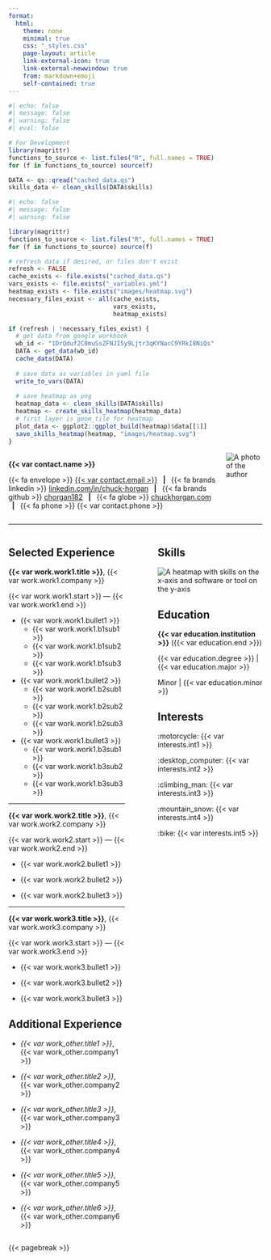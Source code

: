 ```yaml
---
format:
  html:
    theme: none
    minimal: true
    css: "_styles.css"
    page-layout: article
    link-external-icon: true
    link-external-newwindow: true
    from: markdown+emoji
    self-contained: true
---
```


```r
#| echo: false
#| message: false
#| warning: false
#| eval: false

# For Development
library(magrittr)
functions_to_source <- list.files("R", full.names = TRUE)
for (f in functions_to_source) source(f)

DATA <- qs::qread("cached_data.qs")
skills_data <- clean_skills(DATA$skills)
```


```r
#| echo: false
#| message: false
#| warning: false

library(magrittr)
functions_to_source <- list.files("R", full.names = TRUE)
for (f in functions_to_source) source(f)

# refresh data if desired, or files don't exist
refresh <- FALSE
cache_exists <- file.exists("cached_data.qs")
vars_exists <- file.exists("_variables.yml")
heatmap_exists <- file.exists("images/heatmap.svg")
necessary_files_exist <- all(cache_exists,
                             vars_exists,
                             heatmap_exists)

if (refresh | !necessary_files_exist) {
  # get data from google workbook
  wb_id <- "1DrQduf2C0muSsZFNJI5y9Ljtr3qKYNacC9YRkI8NiQs"
  DATA <- get_data(wb_id)
  cache_data(DATA)
  
  # save data as variables in yaml file
  write_to_vars(DATA)
  
  # save heatmap as png
  heatmap_data <- clean_skills(DATA$skills)
  heatmap <- create_skills_heatmap(heatmap_data)
  # first layer is geom_tile for heatmap
  plot_data <- ggplot2::ggplot_build(heatmap)$data[[1]]
  save_skills_heatmap(heatmap, "images/heatmap.svg")
}
```

::: columns

::: {.column width="85%"}

::: {#name}

**{{< var contact.name >}}**

<!-- end name div -->
:::

::: {#contact}

{{< fa envelope >}} [{{< var contact.email >}}](mailto: {{< var contact.email >}}) &ensp;**|**&ensp; {{< fa brands linkedin >}} [linkedin.com/in/chuck-horgan]({{< var contact.linkedin >}}) &ensp;**|**&ensp; {{< fa brands github >}} [chorgan182]({{< var contact.github >}}){target=_blank"} &ensp;**|**&ensp; {{< fa globe >}} [chuckhorgan.com]({{< var contact.website >}}){target=_blank"} &ensp;**|**&ensp; {{< fa phone >}} {{< var contact.phone >}}

<!-- end contact div -->
:::

<!-- end name/contact column div -->
:::

::: {#headshot .column width="15%"}

```{=html}
<div class="image-cropper">
  <img
   src="images/headshot.jpg"
   alt="A photo of the author"
   class="headshot-pic" />
</div>
```
<!-- end pic column div -->
:::

<!-- end header columns div -->
:::

------------------------------------------------------------------------

::: columns

::: {.column width="50%"}

## Selected Experience

**{{< var work.work1.title >}}**, {{< var work.work1.company >}}

{{< var work.work1.start >}} — {{< var work.work1.end >}}

- {{< var work.work1.bullet1 >}}
  - {{< var work.work1.b1sub1 >}}
  - {{< var work.work1.b1sub2 >}}
  - {{< var work.work1.b1sub3 >}}

- {{< var work.work1.bullet2 >}}
  - {{< var work.work1.b2sub1 >}}
  - {{< var work.work1.b2sub2 >}}
  - {{< var work.work1.b2sub3 >}}

- {{< var work.work1.bullet3 >}}
  - {{< var work.work1.b3sub1 >}}
  - {{< var work.work1.b3sub2 >}}
  - {{< var work.work1.b3sub3 >}}

------------------------------------------------------------------------

**{{< var work.work2.title >}}**, {{< var work.work2.company >}}

{{< var work.work2.start >}} — {{< var work.work2.end >}}

- {{< var work.work2.bullet1 >}}

- {{< var work.work2.bullet2 >}}

- {{< var work.work2.bullet3 >}}

------------------------------------------------------------------------

**{{< var work.work3.title >}}**, {{< var work.work3.company >}}

{{< var work.work3.start >}} — {{< var work.work3.end >}}

- {{< var work.work3.bullet1 >}}

- {{< var work.work3.bullet2 >}}

- {{< var work.work3.bullet3 >}}

## Additional Experience

- _{{< var work_other.title1 >}}_, {{< var work_other.company1 >}}

- _{{< var work_other.title2 >}}_, {{< var work_other.company2 >}}

- _{{< var work_other.title3 >}}_, {{< var work_other.company3 >}}

- _{{< var work_other.title4 >}}_, {{< var work_other.company4 >}}

- _{{< var work_other.title5 >}}_, {{< var work_other.company5 >}}

- _{{< var work_other.title6 >}}_, {{< var work_other.company6 >}}
:::

::: {.column width="5%"}

:::

::: {#col-skills .column width="45%"}

## Skills

```{=html}
<img
 id="image-heatmap"
 src="images/heatmap.svg"
 alt="A heatmap with skills on the x-axis and software or tool on the y-axis"
/>
```

::: {#education-block}

## Education

**{{< var education.institution >}}** ({{< var education.end >}})

{{< var education.degree >}} | {{< var education.major >}}

Minor | {{< var education.minor >}}

:::

## Interests

:motorcycle: {{< var interests.int1 >}}

:desktop_computer: {{< var interests.int2 >}}

:climbing_man: {{< var interests.int3 >}}

:mountain_snow: {{< var interests.int4 >}}

:bike: {{< var interests.int5 >}}

<!-- end body left column div -->
:::

:::

{{< pagebreak >}}
